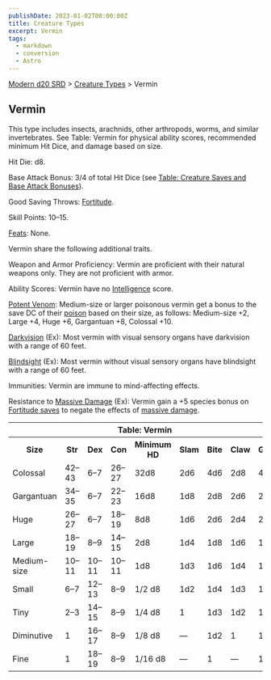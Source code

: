 ```yaml
---
publishDate: 2023-01-02T00:00:00Z
title: Creature Types
excerpt: Vermin
tags:
  - markdown
  - conversion
  - Astro
---
```


[Modern d20 SRD](/#modernD20) > [Creature Types](modern-d20-srd-creature-types-index) > Vermin

## Vermin

This type includes insects, arachnids, other arthropods, worms, and similar
invertebrates. See Table: Vermin for physical ability scores, recommended
minimum Hit Dice, and damage based on size.

Hit Die: d8.

Base Attack Bonus: 3/4 of total Hit Dice (see [Table: Creature Saves and Base Attack Bonuses](modern-d20-srd-creature-types-index)).

Good Saving Throws: [Fortitude](modern-d20-srd-basics-saving-throws).

Skill Points: 10–15.

[Feats](modern-d20-srd-feats-index): None.

Vermin share the following additional traits.

Weapon and Armor Proficiency: Vermin are proficient with their natural weapons
only. They are not proficient with armor.

Ability Scores: Vermin have no [Intelligence](modern-d20-srd-basics-ability-scores) score.

[Potent Venom](modern-d20-srd-special-abilities-poison): Medium-size or larger
poisonous vermin get a bonus to the save DC of their [poison](modern-d20-srd-environment-hazards-poison) based on their size, as follows: Medium-size +2,
Large +4, Huge +6, Gargantuan +8, Colossal +10.

[Darkvision](modern-d20-srd-special-abilities-darkvision) (Ex): Most vermin
with visual sensory organs have darkvision with a range of 60 feet.

[Blindsight](modern-d20-srd-special-abilities-blindsight) (Ex): Most vermin
without visual sensory organs have blindsight with a range of 60 feet.

Immunities: Vermin are immune to mind-affecting effects.

Resistance to [Massive Damage](modern-d20-srd-combat-death-dying-healing)
(Ex): Vermin gain a +5 species bonus on [Fortitude saves](modern-d20-srd-basics-saving-throws) to negate the effects of [massive damage](modern-d20-srd-combat-death-dying-healing).


<table> <th colspan="9"> Table: Vermin</th> <tr><th> Size</th><th> Str</th><th> Dex</th><th> Con</th><th> Minimum HD</th><th> Slam</th><th> Bite</th><th> Claw</th><th> Gore </th></tr> <tr><td> Colossal</td><td> 42–43</td><td> 6–7</td><td> 26–27</td><td> 32d8</td><td> 2d6</td><td> 4d6</td><td> 2d8</td><td> 4d6 </td></tr> <tr class="shaded"><td> Gargantuan</td><td> 34–35</td><td> 6–7</td><td> 22–23</td><td> 16d8</td><td> 1d8</td><td> 2d8</td><td> 2d6</td><td> 2d8 </td></tr> <tr><td> Huge</td><td> 26–27</td><td> 6–7</td><td> 18–19</td><td> 8d8</td><td> 1d6</td><td> 2d6</td><td> 2d4</td><td> 2d6 </td></tr> <tr class="shaded"><td> Large</td><td> 18–19</td><td> 8–9</td><td> 14–15</td><td> 2d8</td><td> 1d4</td><td> 1d8</td><td> 1d6</td><td> 1d8 </td></tr> <tr><td> Medium-size</td><td> 10–11</td><td> 10–11</td><td> 10–11</td><td> 1d8</td><td> 1d3</td><td> 1d6</td><td> 1d4</td><td> 1d6 </td></tr> <tr class="shaded"><td> Small</td><td> 6–7</td><td> 12–13</td><td> 8–9</td><td> 1/2 d8</td><td> 1d2</td><td> 1d4</td><td> 1d3</td><td> 1d4 </td></tr> <tr><td> Tiny</td><td> 2–3</td><td> 14–15</td><td> 8–9</td><td> 1/4 d8</td><td> 1</td><td> 1d3</td><td> 1d2</td><td> 1d3 </td></tr> <tr class="shaded"><td> Diminutive</td><td> 1</td><td> 16–17</td><td> 8–9</td><td> 1/8 d8</td><td> —</td><td> 1d2</td><td> 1</td><td> 1d2 </td></tr> <tr><td> Fine</td><td> 1</td><td> 18–19</td><td> 8–9</td><td> 1/16 d8</td><td> —</td><td> 1</td><td> —</td><td> 1 </td></tr></table>


